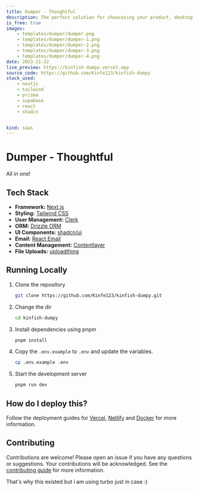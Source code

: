 ```yaml
---
title: Dumper - Thoughtful
description: The perfect solution for showcasing your product, desktop app, or mobile app in a visually appealing and user-friendly way, to help you get more users to try your product .
is_free: true
images: 
    - templates/dumper/dumper.png
    - templates/dumper/dumper-1.png
    - templates/dumper/dumper-2.png
    - templates/dumper/dumper-3.png
    - templates/dumper/dumper-4.png
date: 2023-11-22
live_preview: https://kinfish-dumpy.vercel.app
source_code: https://github.com/Kinfe123/kinfish-dumpy
stack_used: 
    - nextjs 
    - tailwind
    - prisma
    - supabase
    - react
    - shadcn


kind: saas
---
```


# Dumper - Thoughtful 

All in one!



## Tech Stack

- **Framework:** [Next.js](https://nextjs.org)
- **Styling:** [Tailwind CSS](https://tailwindcss.com)
- **User Management:** [Clerk](https://clerk.com)
- **ORM:** [Drizzle ORM](https://orm.drizzle.team)
- **UI Components:** [shadcn/ui](https://ui.shadcn.com)
- **Email:** [React Email](https://react.email)
- **Content Management:** [Contentlayer](https://www.contentlayer.dev)
- **File Uploads:** [uploadthing](https://uploadthing.com)
## Running Locally

1. Clone the repository

   ```bash
   git clone https://github.com/Kinfe123/kinfish-dumpy.git
   ```

2. Change the dir

   ```bash
   cd kinfish-dumpy
   ```

3. Install dependencies using pnpm

   ```bash
   pnpm install
   ```

4. Copy the `.env.example` to `.env` and update the variables.

   ```bash
   cp .env.example .env
   ```

5. Start the development server

   ```bash
   pnpm run dev
   ```



## How do I deploy this?

Follow the deployment guides for [Vercel](https://create.t3.gg/en/deployment/vercel), [Netlify](https://create.t3.gg/en/deployment/netlify) and [Docker](https://create.t3.gg/en/deployment/docker) for more information.

## Contributing

Contributions are welcome! Please open an issue if you have any questions or suggestions. Your contributions will be acknowledged. See the [contributing guide](./CONTRIBUTING.md) for more information.

That's why this existed but i am using turbo just in case :)
